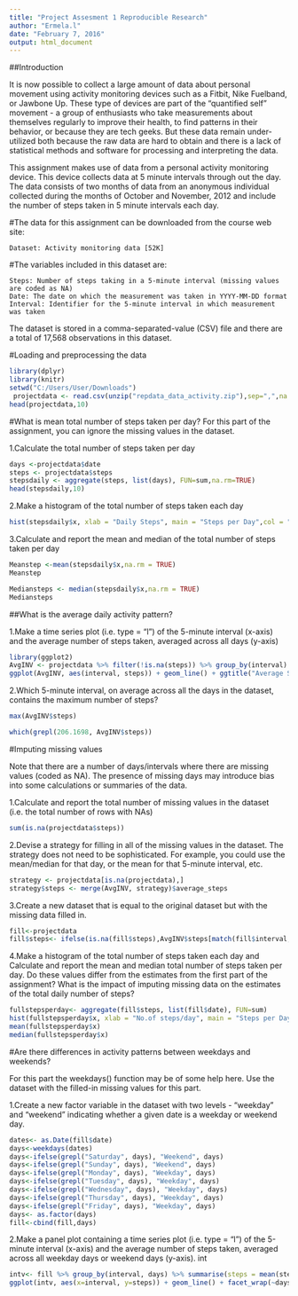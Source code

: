```yaml
---
title: "Project Assesment 1 Reproducible Research"
author: "Ermela.l"
date: "February 7, 2016"
output: html_document
---
```


##Introduction

It is now possible to collect a large amount of data about personal movement using activity monitoring devices such as a Fitbit, Nike Fuelband, or Jawbone Up. These type of devices are part of the "quantified self" movement - a group of enthusiasts who take measurements about themselves regularly to improve their health, to find patterns in their behavior, or because they are tech geeks. But these data remain under-utilized both because the raw data are hard to obtain and there is a lack of statistical methods and software for processing and interpreting the data.

This assignment makes use of data from a personal activity monitoring device. This device collects data at 5 minute intervals through out the day. The data consists of two months of data from an anonymous individual collected during the months of October and November, 2012 and include the number of steps taken in 5 minute intervals each day.

#The data for this assignment can be downloaded from the course web site:

    Dataset: Activity monitoring data [52K]
    
#The variables included in this dataset are:

    Steps: Number of steps taking in a 5-minute interval (missing values are coded as NA)
    Date: The date on which the measurement was taken in YYYY-MM-DD format
    Interval: Identifier for the 5-minute interval in which measurement was taken

The dataset is stored in a comma-separated-value (CSV) file and there are a total of 17,568 observations in this dataset.

#Loading and preprocessing the data

```r
library(dplyr)
library(knitr)
setwd("C:/Users/User/Downloads")
 projectdata <- read.csv(unzip("repdata_data_activity.zip"),sep=",",na.strings = "NA",colClasses =c("numeric","Date","numeric"))
head(projectdata,10)
```


#What is mean total number of steps taken per day?
For this part of the assignment, you can ignore the missing values in the dataset.

1.Calculate the total number of steps taken per day

```r
days <-projectdata$date
steps <- projectdata$steps
stepsdaily <- aggregate(steps, list(days), FUN=sum,na.rm=TRUE)
head(stepsdaily,10)

```

2.Make a histogram of the total number of steps taken each day

```r
hist(stepsdaily$x, xlab = "Daily Steps", main = "Steps per Day",col = "black")
```

3.Calculate and report the mean and median of the total number of steps taken per day

```r
Meanstep <-mean(stepsdaily$x,na.rm = TRUE)
Meanstep

```

```r
Mediansteps <- median(stepsdaily$x,na.rm = TRUE)
Mediansteps

```

##What is the average daily activity pattern?

1.Make a time series plot (i.e. type = "l") of the 5-minute interval (x-axis) and the average number of steps taken, averaged across all days (y-axis)

```r
library(ggplot2)
AvgINV <- projectdata %>% filter(!is.na(steps)) %>% group_by(interval) %>% summarize(steps = mean(steps))
ggplot(AvgINV, aes(interval, steps)) + geom_line() + ggtitle("Average Steps per Interval")
```

2.Which 5-minute interval, on average across all the days in the dataset, contains the maximum number of steps?

```r
max(AvgINV$steps)

which(grepl(206.1698, AvgINV$steps))

```

#Imputing missing values

Note that there are a number of days/intervals where there are missing values (coded as NA). The presence of missing days may introduce bias into some calculations or summaries of the data.

1.Calculate and report the total number of missing values in the dataset (i.e. the total number of rows with NAs)

```r
sum(is.na(projectdata$steps))

```
2.Devise a strategy for filling in all of the missing values in the dataset. The strategy does not need to be sophisticated. For example, you could use the mean/median for that day, or the mean for that 5-minute interval, etc.

```r
strategy <- projectdata[is.na(projectdata),]
strategy$steps <- merge(AvgINV, strategy)$average_steps
```

3.Create a new dataset that is equal to the original dataset but with the missing data filled in.

```r
fill<-projectdata
fill$steps<- ifelse(is.na(fill$steps),AvgINV$steps[match(fill$interval,AvgINV$interval)],fill$steps)
```

4.Make a histogram of the total number of steps taken each day and Calculate and report the mean and median total number of steps taken per day. Do these values differ from the estimates from the first part of the assignment? What is the impact of imputing missing data on the estimates of the total daily number of steps?

```r
fullstepsperday<- aggregate(fill$steps, list(fill$date), FUN=sum)
hist(fullstepsperday$x, xlab = "No.of steps/day", main = "Steps per Day")
mean(fullstepsperday$x)
median(fullstepsperday$x)
```

#Are there differences in activity patterns between weekdays and weekends?

For this part the weekdays() function may be of some help here. Use the dataset with the filled-in missing values for this part.

1.Create a new factor variable in the dataset with two levels - "weekday" and "weekend" indicating whether a given date is a weekday or weekend day.

```r
dates<- as.Date(fill$date)
days<-weekdays(dates)
days<-ifelse(grepl("Saturday", days), "Weekend", days)
days<-ifelse(grepl("Sunday", days), "Weekend", days)
days<-ifelse(grepl("Monday", days), "Weekday", days)
days<-ifelse(grepl("Tuesday", days), "Weekday", days)
days<-ifelse(grepl("Wednesday", days), "Weekday", days)
days<-ifelse(grepl("Thursday", days), "Weekday", days)
days<-ifelse(grepl("Friday", days), "Weekday", days)
days<- as.factor(days)
fill<-cbind(fill,days)
```

2.Make a panel plot containing a time series plot (i.e. type = "l") of the 5-minute interval (x-axis) and the average number of steps taken, averaged across all weekday days or weekend days (y-axis). int

```r
intv<- fill %>% group_by(interval, days) %>% summarise(steps = mean(steps))
ggplot(intv, aes(x=interval, y=steps)) + geom_line() + facet_wrap(~days, ncol = 1, nrow=2)
```



